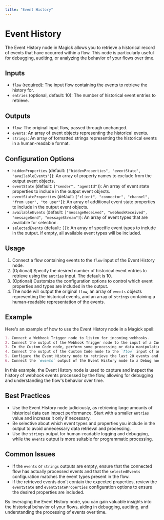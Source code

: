 ```yaml
---
title: "Event History"
---
```


# Event History

The Event History node in Magick allows you to retrieve a historical record of events that have occurred within a flow. This node is particularly useful for debugging, auditing, or analyzing the behavior of your flows over time.

## Inputs

- `flow` (required): The input flow containing the events to retrieve the history for.
- `entries` (optional, default: 10): The number of historical event entries to retrieve.

## Outputs

- `flow`: The original input flow, passed through unchanged.
- `events`: An array of event objects representing the historical events.
- `strings`: An array of formatted strings representing the historical events in a human-readable format.

## Configuration Options

- `hiddenProperties` (default: `["hiddenProperties", "eventState", "availableEvents"]`): An array of property names to exclude from the output event objects.
- `eventState` (default: `["sender", "agentId"]`): An array of event state properties to include in the output event objects.
- `eventStateProperties` (default: `["client", "connector", "channel", "from user", "to user"]`): An array of additional event state properties to include in the output event objects.
- `availableEvents` (default: `["messageReceived", "webhookReceived", "messageSend", "messageStream"]`): An array of event types that are available for selection.
- `selectedEvents` (default: `[]`): An array of specific event types to include in the output. If empty, all available event types will be included.

## Usage

1. Connect a flow containing events to the `flow` input of the Event History node.
2. (Optional) Specify the desired number of historical event entries to retrieve using the `entries` input. The default is 10.
3. (Optional) Customize the configuration options to control which event properties and types are included in the output.
4. The node will output the original `flow`, an array of `events` objects representing the historical events, and an array of `strings` containing a human-readable representation of the events.

## Example

Here's an example of how to use the Event History node in a Magick spell:

```markdown
1. Connect a Webhook Trigger node to listen for incoming webhooks.
2. Connect the output of the Webhook Trigger node to the input of a Custom Code node.
3. In the Custom Code node, perform some processing or data manipulation based on the webhook payload.
4. Connect the output of the Custom Code node to the `flow` input of an Event History node.
5. Configure the Event History node to retrieve the last 20 events and include only "webhookReceived" events.
6. Connect the `events` output of the Event History node to a Debug node to log the historical events for analysis.
```

In this example, the Event History node is used to capture and inspect the history of webhook events processed by the flow, allowing for debugging and understanding the flow's behavior over time.

## Best Practices

- Use the Event History node judiciously, as retrieving large amounts of historical data can impact performance. Start with a smaller `entries` value and increase it only if necessary.
- Be selective about which event types and properties you include in the output to avoid unnecessary data retrieval and processing.
- Use the `strings` output for human-readable logging and debugging, while the `events` output is more suitable for programmatic processing.

## Common Issues

- If the `events` or `strings` outputs are empty, ensure that the connected flow has actually processed events and that the `selectedEvents` configuration matches the event types present in the flow.
- If the retrieved events don't contain the expected properties, review the `eventState` and `eventStateProperties` configuration options to ensure the desired properties are included.

By leveraging the Event History node, you can gain valuable insights into the historical behavior of your flows, aiding in debugging, auditing, and understanding the processing of events over time.